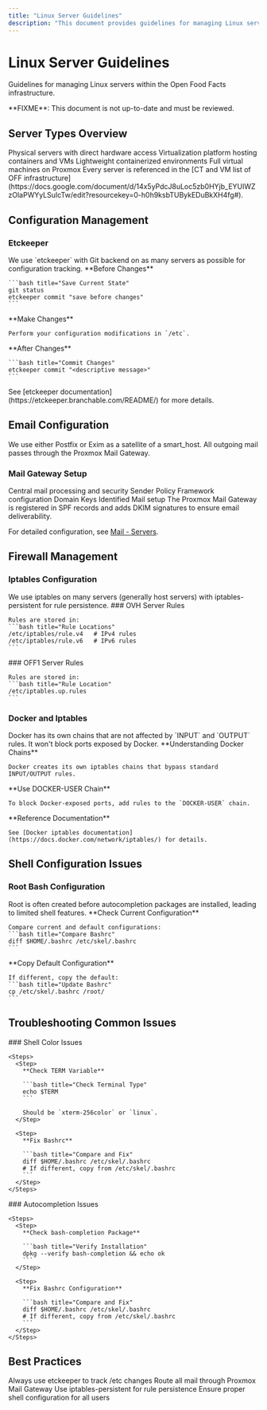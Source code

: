 ```yaml
---
title: "Linux Server Guidelines"
description: "This document provides guidelines for managing Linux servers within the Open Food Facts infrastructure. It covers using etckeeper for configuration management, email setup with Postfix or Exim, iptables for firewall rules, and tips for shell and autocompletion issues."
---
```



# Linux Server Guidelines

Guidelines for managing Linux servers within the Open Food Facts infrastructure.

<Callout type="warning">
**FIXME**: This document is not up-to-date and must be reviewed.
</Callout>

## Server Types Overview

<Cards>
  <Card title="Bare Metal Servers" href="#server-architecture">
    Physical servers with direct hardware access
  </Card>
  <Card title="Proxmox Hosts" href="./proxmox.md">
    Virtualization platform hosting containers and VMs
  </Card>
  <Card title="LXC Containers" href="#server-architecture">
    Lightweight containerized environments
  </Card>
  <Card title="QEMU VMs" href="#server-architecture">
    Full virtual machines on Proxmox
  </Card>
</Cards>

<Callout type="info">
Every server is referenced in the [CT and VM list of OFF infrastructure](https://docs.google.com/document/d/14x5yPdcJ8uLoc5zb0HYjb_EYUIWZzOlaPWYyLSuIcTw/edit?resourcekey=0-h0h9ksbTUBykEDuBkXH4fg#).
</Callout>

## Configuration Management

### Etckeeper

<Callout type="info">
We use `etckeeper` with Git backend on as many servers as possible for configuration tracking.
</Callout>

<Steps>
  <Step>
    **Before Changes**
    
    ```bash title="Save Current State"
    git status
    etckeeper commit "save before changes"
    ```
  </Step>
  
  <Step>
    **Make Changes**
    
    Perform your configuration modifications in `/etc`.
  </Step>
  
  <Step>
    **After Changes**
    
    ```bash title="Commit Changes"
    etckeeper commit "<descriptive message>"
    ```
  </Step>
</Steps>

<Callout type="info">
See [etckeeper documentation](https://etckeeper.branchable.com/README/) for more details.
</Callout>

## Email Configuration

<Callout type="info">
We use either Postfix or Exim as a satellite of a smart_host. All outgoing mail passes through the Proxmox Mail Gateway.
</Callout>

### Mail Gateway Setup

<Cards>
  <Card title="Proxmox Mail Gateway" href="./mail.md#servers">
    Central mail processing and security
  </Card>
  <Card title="SPF Records" href="./mail.md#servers">
    Sender Policy Framework configuration
  </Card>
  <Card title="DKIM Signatures" href="./mail.md#servers">
    Domain Keys Identified Mail setup
  </Card>
</Cards>

<Callout type="info">
The Proxmox Mail Gateway is registered in SPF records and adds DKIM signatures to ensure email deliverability.
</Callout>

For detailed configuration, see [Mail - Servers](./mail.md#servers).

## Firewall Management

### Iptables Configuration

<Callout type="info">
We use iptables on many servers (generally host servers) with iptables-persistent for rule persistence.
</Callout>

<Tabs>
  <Tab value="ovh" label="OVH Servers">
    ### OVH Server Rules
    
    Rules are stored in:
    ```bash title="Rule Locations"
    /etc/iptables/rule.v4   # IPv4 rules
    /etc/iptables/rule.v6   # IPv6 rules
    ```
  </Tab>
  
  <Tab value="off1" label="OFF1 Server">
    ### OFF1 Server Rules
    
    Rules are stored in:
    ```bash title="Rule Location"
    /etc/iptables.up.rules
    ```
  </Tab>
</Tabs>

### Docker and Iptables

<Callout type="warning">
Docker has its own chains that are not affected by `INPUT` and `OUTPUT` rules. It won't block ports exposed by Docker.
</Callout>

<Steps>
  <Step>
    **Understanding Docker Chains**
    
    Docker creates its own iptables chains that bypass standard INPUT/OUTPUT rules.
  </Step>
  
  <Step>
    **Use DOCKER-USER Chain**
    
    To block Docker-exposed ports, add rules to the `DOCKER-USER` chain.
  </Step>
  
  <Step>
    **Reference Documentation**
    
    See [Docker iptables documentation](https://docs.docker.com/network/iptables/) for details.
  </Step>
</Steps>

## Shell Configuration Issues

### Root Bash Configuration

<Callout type="info">
Root is often created before autocompletion packages are installed, leading to limited shell features.
</Callout>

<Steps>
  <Step>
    **Check Current Configuration**
    
    Compare current and default configurations:
    ```bash title="Compare Bashrc"
    diff $HOME/.bashrc /etc/skel/.bashrc
    ```
  </Step>
  
  <Step>
    **Copy Default Configuration**
    
    If different, copy the default:
    ```bash title="Update Bashrc"
    cp /etc/skel/.bashrc /root/
    ```
  </Step>
</Steps>

## Troubleshooting Common Issues

<Tabs>
  <Tab value="color" label="No Color in Shell">
    ### Shell Color Issues
    
    <Steps>
      <Step>
        **Check TERM Variable**
        
        ```bash title="Check Terminal Type"
        echo $TERM
        ```
        
        Should be `xterm-256color` or `linux`.
      </Step>
      
      <Step>
        **Fix Bashrc**
        
        ```bash title="Compare and Fix"
        diff $HOME/.bashrc /etc/skel/.bashrc
        # If different, copy from /etc/skel/.bashrc
        ```
      </Step>
    </Steps>
  </Tab>
  
  <Tab value="completion" label="No Autocompletion">
    ### Autocompletion Issues
    
    <Steps>
      <Step>
        **Check bash-completion Package**
        
        ```bash title="Verify Installation"
        dpkg --verify bash-completion && echo ok
        ```
      </Step>
      
      <Step>
        **Fix Bashrc Configuration**
        
        ```bash title="Compare and Fix"
        diff $HOME/.bashrc /etc/skel/.bashrc
        # If different, copy from /etc/skel/.bashrc
        ```
      </Step>
    </Steps>
  </Tab>
</Tabs>

## Best Practices

<Cards>
  <Card title="Configuration Tracking" href="#etckeeper">
    Always use etckeeper to track /etc changes
  </Card>
  <Card title="Email Routing" href="#email-configuration">
    Route all mail through Proxmox Mail Gateway
  </Card>
  <Card title="Firewall Management" href="#firewall-management">
    Use iptables-persistent for rule persistence
  </Card>
  <Card title="Shell Setup" href="#shell-configuration-issues">
    Ensure proper shell configuration for all users
  </Card>
</Cards>

